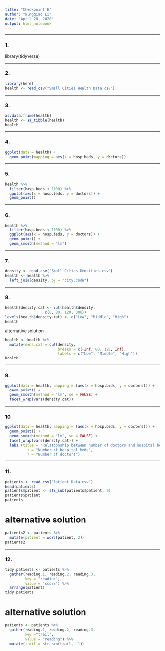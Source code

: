 ```yaml
---
title: "Checkpoint E"
author: "Ningqiao Li"
date: "April 28, 2020"
output: html_notebook
---
```


***

### 1.
library(tidyverse)

***

### 2.
```r
library(here)
health <- read_csv("Small Cities Health Data.csv")
```

***

### 3.

```r
as.data.frame(health)
health <- as_tibble(health)
health
```

***

### 4.

```r
ggplot(data = health) +
  geom_point(mapping = aes(x = hosp.beds, y = doctors))
```

***

### 5.

```r
health %>%
  filter(hosp.beds < 1000) %>%
  ggplot(aes(x = hosp.beds, y = doctors)) +
  geom_point()
```

***

### 6. 

```r
health %>%
  filter(hosp.beds < 1000) %>%
  ggplot(aes(x = hosp.beds, y = doctors)) +
  geom_point() +
  geom_smooth(method = "lm")
```

***

### 7. 

```r
density <- read_csv("Small Cities Densities.csv")
health <- health %>%
  left_join(density, by = "city.code")
```

***

### 8.
```r
health$density.cat <- cut(health$density,
                  c(0, 80, 120, 300))
levels(health$density.cat) <- c("Low", "Middle", "High")
health
```

alternative solution
```r
health <- health %>%
  mutate(dens.cat = cut(density,
                        breaks = c(-Inf, 80, 120, Inf),
                        labels = c("Low", "Middle", "High")))
health
```

***

### 9. 

```r
ggplot(data = health, mapping = (aes(x = hosp.beds, y = doctors))) +
  geom_point() +
  geom_smooth(method = "lm", se = FALSE) +
  facet_wrap(vars(density.cat))
```

***

### 10

```r
ggplot(data = health, mapping = (aes(x = hosp.beds, y = doctors))) +
  geom_point() +
  geom_smooth(method = "lm", se = FALSE) +
  facet_wrap(vars(density.cat)) +
  labs (title = "Relationship between number of doctors and hospital beds by density of city",
          x = "Number of hospital beds",
          y = "Number of doctors")
```

***

### 11.

```r
patients <- read_csv("Patient Data.csv")
head(patients)
patients$patient <- str_sub(patients$patient, 9)
patients$patient
patients
```

# alternative solution
```r
patients2 <- patients %>%
  mutate(patient = word(patient, 2))
patients2
```


***

### 12. 

```r
tidy.patients <- patients %>%
  gather(reading.1, reading.2, reading.3,
         key = "reading",
         value = "score") %>%
  arrange(patient)
tidy.patients  
```

# alternative solution
```r
patients <- patients %>%
  gather(reading.1, reading.2, reading.3,
         key ="trail",
         value = "reading") %>%
  mutate(trail = str_sub(trail, -1))
```


